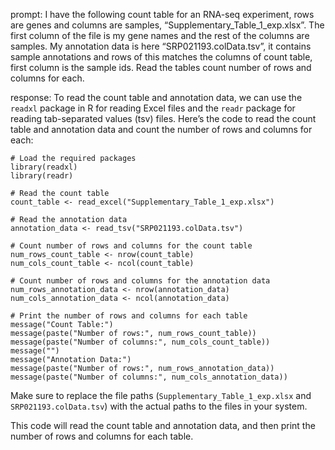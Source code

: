 prompt:
I have the following count table for an RNA-seq experiment, rows are genes and columns are samples, "Supplementary_Table_1_exp.xlsx". The first column of the file is my gene names and the rest of the columns are samples. My annotation data is here  "SRP021193.colData.tsv", it contains sample annotations and rows of this matches the columns of count table, first column is the sample ids. Read the tables count number of rows and columns for each.

response:
To read the count table and annotation data, we can use the `readxl` package in R for reading Excel files and the `readr` package for reading tab-separated values (tsv) files. Here's the code to read the count table and annotation data and count the number of rows and columns for each:

```
# Load the required packages
library(readxl)
library(readr)

# Read the count table
count_table <- read_excel("Supplementary_Table_1_exp.xlsx")

# Read the annotation data
annotation_data <- read_tsv("SRP021193.colData.tsv")

# Count number of rows and columns for the count table
num_rows_count_table <- nrow(count_table)
num_cols_count_table <- ncol(count_table)

# Count number of rows and columns for the annotation data
num_rows_annotation_data <- nrow(annotation_data)
num_cols_annotation_data <- ncol(annotation_data)

# Print the number of rows and columns for each table
message("Count Table:")
message(paste("Number of rows:", num_rows_count_table))
message(paste("Number of columns:", num_cols_count_table))
message("")
message("Annotation Data:")
message(paste("Number of rows:", num_rows_annotation_data))
message(paste("Number of columns:", num_cols_annotation_data))
```

Make sure to replace the file paths (`Supplementary_Table_1_exp.xlsx` and `SRP021193.colData.tsv`) with the actual paths to the files in your system.

This code will read the count table and annotation data, and then print the number of rows and columns for each table.
